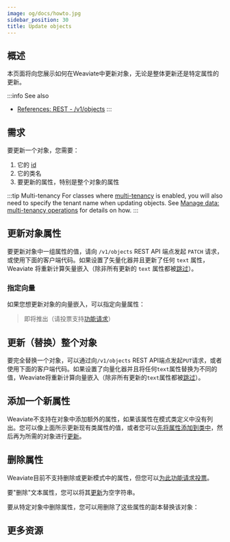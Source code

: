 ```yaml
---
image: og/docs/howto.jpg
sidebar_position: 30
title: Update objects
---
```



## 概述

本页面将向您展示如何在Weaviate中更新对象，无论是整体更新还是特定属性的更新。

:::info See also
- [References: REST - /v1/objects](../api/rest/objects.md#update-a-data-object)
:::


## 需求

要更新一个对象，您需要：
1. 它的 [id](../api/graphql/additional-properties.md#id)
2. 它的类名
3. 要更新的属性，特别是整个对象的属性

:::tip Multi-tenancy
For classes where [multi-tenancy](../concepts/data.md#multi-tenancy) is enabled, you will also need to specify the tenant name when updating objects. See [Manage data: multi-tenancy operations](./multi-tenancy.md) for details on how.
:::


## 更新对象属性

要更新对象中一组属性的值，请向 `/v1/objects` REST API 端点发起 `PATCH` 请求，或使用下面的客户端代码。如果设置了矢量化器并且更新了任何 `text` 属性，Weaviate 将重新计算矢量嵌入（除非所有更新的 `text` 属性都被[跳过](../configuration/schema-configuration.md#property-level-module-settings)）。

<Tabs groupId="languages">
  <TabItem value="py" label="Python">
    <FilteredTextBlock
      text={PythonCode}
      startMarker="# UpdateProps START"
      endMarker="# UpdateProps END"
      language="py"
    />
  </TabItem>

  <TabItem value="js" label="TypeScript">
    <FilteredTextBlock
      text={TSCode}
      startMarker="// UpdateProps START"
      endMarker="// UpdateProps END"
      language="ts"
    />
  </TabItem>
</Tabs>

### 指定向量

如果您想更新对象的向量嵌入，可以指定向量属性：

<Tabs groupId="languages">
  <TabItem value="py" label="Python">
    <FilteredTextBlock
      text={PythonCode}
      startMarker="# UpdateVector START"
      endMarker="# UpdateVector END"
      language="py"
    />
  </TabItem>

  <TabItem value="js" label="TypeScript">

  > 即将推出（请投票支持[功能请求](https://github.com/weaviate/typescript-client/issues/64)）

  </TabItem>
</Tabs>


## 更新（替换）整个对象

要完全替换一个对象，可以通过向`/v1/objects` REST API端点发起`PUT`请求，或者使用下面的客户端代码。如果设置了向量化器并且将任何`text`属性替换为不同的值，Weaviate将重新计算向量嵌入（除非所有更新的`text`属性都被[跳过](../configuration/schema-configuration.md#property-level-module-settings)）。

<Tabs groupId="languages">
  <TabItem value="py" label="Python">
    <FilteredTextBlock
      text={PythonCode}
      startMarker="# Replace START"
      endMarker="# Replace END"
      language="py"
    />
  </TabItem>

  <TabItem value="js" label="TypeScript">
    <FilteredTextBlock
      text={TSCode}
      startMarker="// Replace START"
      endMarker="// Replace END"
      language="ts"
    />
  </TabItem>
</Tabs>


## 添加一个新属性

Weaviate不支持在对象中添加额外的属性，如果该属性在模式类定义中没有列出。您可以像上面所示更新现有类属性的值，或者您可以[先将属性添加到类中](../configuration/schema-configuration.md/#add-a-property)，然后再为所需的对象进行[更新](#update-object-properties)。

## 删除属性

Weaviate目前不支持删除或更新模式中的属性，但您可以[为此功能请求投票](https://github.com/weaviate/weaviate/issues/2848)。

要"删除"文本属性，您可以将其[更新](#update-object-properties)为空字符串。

要从特定对象中删除属性，您可以用删除了这些属性的副本替换该对象：

<Tabs groupId="languages">
  <TabItem value="py" label="Python">
    <FilteredTextBlock
      text={PythonCode}
      startMarker="# DelProps START"
      endMarker="# DelProps END"
      language="py"
    />
  </TabItem>

  <TabItem value="js" label="TypeScript">
    <FilteredTextBlock
      text={TSCode}
      startMarker="// DelProps START"
      endMarker="// DelProps END"
      language="ts"
    />
  </TabItem>
</Tabs>


## 更多资源


<DocsMoreResources />